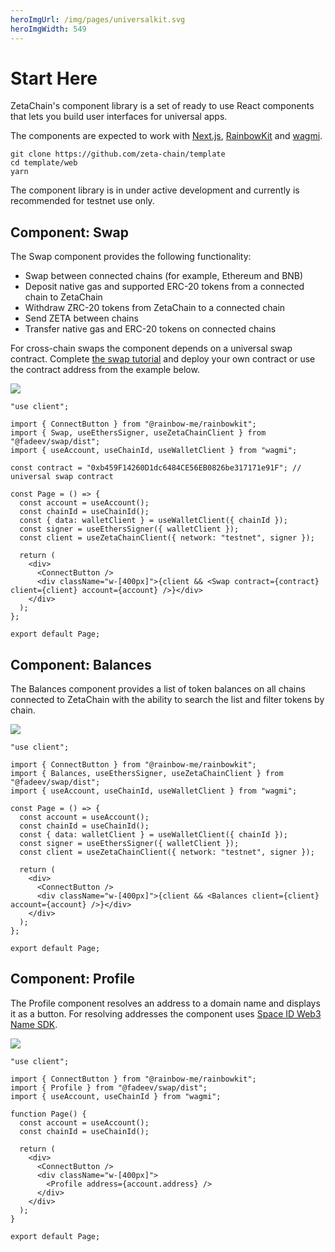 ```yaml
---
heroImgUrl: /img/pages/universalkit.svg
heroImgWidth: 549
---
```



# Start Here

ZetaChain's component library is a set of ready to use React components that
lets you build user interfaces for universal apps.

The components are expected to work with
[Next.js](https://github.com/vercel/next.js),
[RainbowKit](https://github.com/rainbow-me/rainbowkit/) and
[wagmi](https://github.com/wevm/wagmi).

```
git clone https://github.com/zeta-chain/template
cd template/web
yarn
```

<Alert> The component library is in under active development and currently is recommended for testnet use only.</Alert>

## Component: Swap

The Swap component provides the following functionality:

- Swap between connected chains (for example, Ethereum and BNB)
- Deposit native gas and supported ERC-20 tokens from a connected chain to
  ZetaChain
- Withdraw ZRC-20 tokens from ZetaChain to a connected chain
- Send ZETA between chains
- Transfer native gas and ERC-20 tokens on connected chains

For cross-chain swaps the component depends on a universal swap contract.
Complete [the swap tutorial](/developers/tutorials/swap-any) and deploy your own
contract or use the contract address from the example below.

![](/img/docs/components-swap.png)

```tsx filename="src/app/page.tsx"
"use client";

import { ConnectButton } from "@rainbow-me/rainbowkit";
import { Swap, useEthersSigner, useZetaChainClient } from "@fadeev/swap/dist";
import { useAccount, useChainId, useWalletClient } from "wagmi";

const contract = "0xb459F14260D1dc6484CE56EB0826be317171e91F"; // universal swap contract

const Page = () => {
  const account = useAccount();
  const chainId = useChainId();
  const { data: walletClient } = useWalletClient({ chainId });
  const signer = useEthersSigner({ walletClient });
  const client = useZetaChainClient({ network: "testnet", signer });

  return (
    <div>
      <ConnectButton />
      <div className="w-[400px]">{client && <Swap contract={contract} client={client} account={account} />}</div>
    </div>
  );
};

export default Page;
```

## Component: Balances

The Balances component provides a list of token balances on all chains connected
to ZetaChain with the ability to search the list and filter tokens by chain.

![](/img/docs/components-balances.png)

```tsx filename="src/app/page.tsx"
"use client";

import { ConnectButton } from "@rainbow-me/rainbowkit";
import { Balances, useEthersSigner, useZetaChainClient } from "@fadeev/swap/dist";
import { useAccount, useChainId, useWalletClient } from "wagmi";

const Page = () => {
  const account = useAccount();
  const chainId = useChainId();
  const { data: walletClient } = useWalletClient({ chainId });
  const signer = useEthersSigner({ walletClient });
  const client = useZetaChainClient({ network: "testnet", signer });

  return (
    <div>
      <ConnectButton />
      <div className="w-[400px]">{client && <Balances client={client} account={account} />}</div>
    </div>
  );
};

export default Page;
```

## Component: Profile

The Profile component resolves an address to a domain name and displays it as a
button. For resolving addresses the component uses [Space ID Web3 Name
SDK](https://docs.space.id/developer-guide/web3-name-sdk/web3-name-sdk).

![](/img/docs/components-profile.png)

```tsx filename="src/app/page.tsx"
"use client";

import { ConnectButton } from "@rainbow-me/rainbowkit";
import { Profile } from "@fadeev/swap/dist";
import { useAccount, useChainId } from "wagmi";

function Page() {
  const account = useAccount();
  const chainId = useChainId();

  return (
    <div>
      <ConnectButton />
      <div className="w-[400px]">
        <Profile address={account.address} />
      </div>
    </div>
  );
}

export default Page;
```
